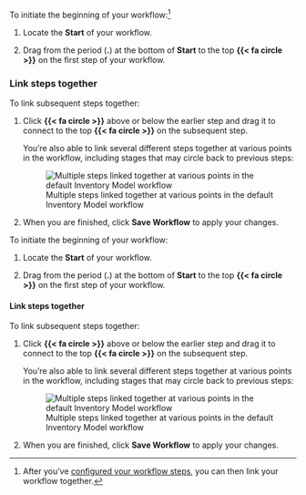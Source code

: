:::: {.content-visible unless-format="revealjs"}
To initiate the beginning of your workflow:^[After you’ve [configured your workflow steps](#configure-workflow-steps), you can then link your workflow together.]

1. Locate the [**Start**]{.bubble .green .green-bg} of your workflow.

1. Drag from the period (**.**) at the bottom of [**Start**]{.bubble .green .green-bg} to the top **{{< fa circle >}}** on the first step of your workflow.

### Link steps together

To link subsequent steps together:

1. Click **{{< fa circle >}}** above or below the earlier step and drag it to connect to the top **{{< fa circle >}}** on the subsequent step.

    You're also able to link several different steps together at various points in the workflow, including stages that may circle back to previous steps: 

    ![Multiple steps linked together at various points in the default Inventory Model workflow](/guide/model-workflows/linked-workflow.png){fig-alt="A screenshot showing an example of multiple steps linked together at various points in the default Inventory Model workflow" .screenshot}

1. When you are finished, click **Save Workflow** to apply your changes.

::::

:::: {.content-hidden unless-format="revealjs"}
To initiate the beginning of your workflow:

1. Locate the [**Start**]{.bubble .green .green-bg} of your workflow.

1. Drag from the period (**.**) at the bottom of [**Start**]{.bubble .green .green-bg} to the top **{{< fa circle >}}** on the first step of your workflow.

#### Link steps together

To link subsequent steps together:

1. Click **{{< fa circle >}}** above or below the earlier step and drag it to connect to the top **{{< fa circle >}}** on the subsequent step.

    You're also able to link several different steps together at various points in the workflow, including stages that may circle back to previous steps:

    ![Multiple steps linked together at various points in the default Inventory Model workflow](/guide/model-workflows/linked-workflow.png){fig-alt="A screenshot showing an example of multiple steps linked together at various points in the default Inventory Model workflow" .screenshot}

1. When you are finished, click **Save Workflow** to apply your changes.

::::
